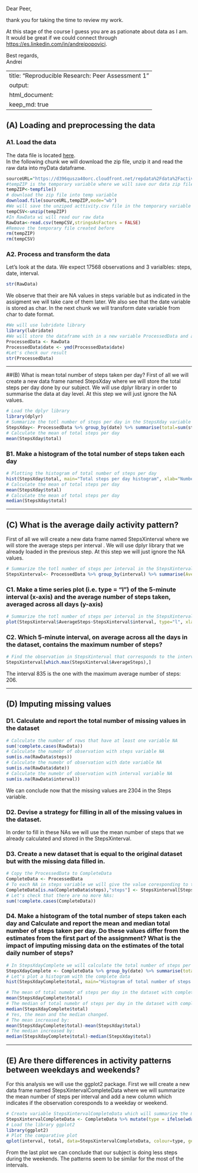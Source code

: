 Dear Peer,  
  
thank you for taking the time to review my work.  
  
At this stage of the course I guess you are as pationate about data as I am. It would be great if we could connect through [https://es.linkedin.com/in/andreipopovici](https://es.linkedin.com/in/andreipopovici).   
  
Best regards,  
Andrei  

---
title: "Reproducible Research: Peer Assessment 1"
output: 
  html_document:
    keep_md: true
---


## (A) Loading and preprocessing the data
### A1. Load the data  
The data file is located [here](https://d396qusza40orc.cloudfront.net/repdata%2Fdata%2Factivity.zip).  
In the following chunk we will download the zip file, unzip it and read the raw data into myData dataframe.  
```r
sourceURL="https://d396qusza40orc.cloudfront.net/repdata%2Fdata%2Factivity.zip"
#tempZIP is the temporary variable where we will save our data zip file 
tempZIP<-tempfile()
# download the zip file into temp variable
download.file(sourceURL,tempZIP,mode="wb")
#We will save the unziped acttivity.csv file in the temporary variable tempCSV
tempCSV<-unzip(tempZIP)
#In RawData wi will read our raw data
RawData<-read.csv(tempCSV,stringsAsFactors = FALSE)
#Remove the temporary file created before
rm(tempZIP)
rm(tempCSV)
```

### A2. Process and transform the data
Let's look at the data. We expect 17568 observations and 3 varialbles: steps, date, interval.
```r
str(RawData)
```
We observe that their are NA values in steps variable but as indicated in the assigment we will take care of them later. We also see that the date variable is stored as char. In the next chunk we will transform date variable from char to date format.  
```r
#We will use lubridate library
library(lubridate)
#We will store the dataframe with in a new variable ProcessedData and alwways will keep our original data in the RawData variable
ProcessedData <- RawData
ProcessedData$date <- ymd(ProcessedData$date)
#Let's check our result
str(ProcessedData)
```

***
##(B) What is mean total number of steps taken per day?
First of all we will create a new data frame named StepsXday where we will store the total steps per day done by our subject. We will use dplyr library in order to summarise the data at day level. At this step we will just ignore the NA values.  
```r
# Load the dplyr library
library(dplyr)
# Summarize the totl number of steps per day in the StepsXday variable 
StepsXday<- ProcessedData %>% group_by(date) %>% summarise(total=sum(steps,na.rm=TRUE))
# Calculate the mean of total steps per day
mean(StepsXday$total)
```
  
### B1. Make a histogram of the total number of steps taken each day  
```r
# Plotting the histogram of total number of steps per day
hist(StepsXday$total, main="Total steps per day histogram", xlab="Number of total steps during the day")
# Calculate the mean of total steps per day
mean(StepsXday$total)
# Calculate the mean of total steps per day
median(StepsXday$total)
```



***
## (C) What is the average daily activity pattern?  
First of all we will create a new data frame named StepsXinterval where we will store the average steps per interval . We will use dplyr library that we already loaded in the previous step. At this step we will just ignore the NA values.  
```r
# Summarize the totl number of steps per interval in the StepsXinterval variable 
StepsXinterval<- ProcessedData %>% group_by(interval) %>% summarise(AverageSteps=mean(steps,na.rm=TRUE))
```
  
### C1. Make a time series plot (i.e. type = "l") of the 5-minute interval (x-axis) and the average number of steps taken, averaged across all days (y-axis)  

```r
# Summarize the totl number of steps per interval in the StepsXinterval variable 
plot(StepsXinterval$AverageSteps~StepsXinterval$interval, type="l", xlab="5-minute Interval", ylab="Average number of steps", main=" Average number of steps time series plot")
```
  
### C2. Which 5-minute interval, on average across all the days in the dataset, contains the maximum number of steps?  
  
```r
# Find the observation in StepsXinterval that corresponds to the interval with highest average number of steps 
StepsXinterval[which.max(StepsXinterval$AverageSteps),]
```
    
The interval 835 is the one with the maximum average number of steps: 206.  

***  

## (D) Imputing missing values

### D1. Calculate and report the total number of missing values in the dataset
  
```r
# Calculate the number of rows that have at least one variable NA 
sum(!complete.cases(RawData))
# Calculate the numebr of observation with steps variable NA
sum(is.na(RawData$steps))
# Calculate the numebr of observation with date variable NA
sum(is.na(RawData$date))
# Calculate the numebr of observation with interval variable NA
sum(is.na(RawData$interval))
```
  
We can conclude now that the missing values are 2304 in the Steps variable.  
  
### D2. Devise a strategy for filling in all of the missing values in the dataset.

In order to fill in these NAs we will use the mean number of steps that we already calculated and stored in the StepsXinterval.  

### D3. Create a new dataset that is equal to the original dataset but with the missing data filled in.
  
```r
# Copy the ProcessedData to CompleteData
CompleteData <- ProcessedData
# To each NA in steps variable we will give the value coresponding to the same interval from thas StepsXinterval that we calculated before
CompleteData[is.na(CompleteData$steps),"steps"] <- StepsXinterval[StepsXinterval$interval %in% CompleteData[is.na(CompleteData$steps),"interval"],"AverageSteps"]
# Let's check that there are no more NAs:
sum(!complete.cases(CompleteData))
```
  
  
### D4. Make a histogram of the total number of steps taken each day and Calculate and report the mean and median total number of steps taken per day. Do these values differ from the estimates from the first part of the assignment? What is the impact of imputing missing data on the estimates of the total daily number of steps?
  
```r
# In StepsXdayComplete we will calculate the total number of steps per day with the data in which we filled in the NAs with the means for those intervals
StepsXdayComplete <- CompleteData %>% group_by(date) %>% summarise(total=sum(steps))
# Let's plot a histogram with the complete data
hist(StepsXdayComplete$total, main="Histogram of total number of steps per day with complete data", xlab="Total number of steps per day")
```
  
  
```r
# The mean of total numebr of steps per day in the dataset with complete data is 
mean(StepsXdayComplete$total)
# The median of total numebr of steps per day in the dataset with complete data is 
median(StepsXdayComplete$total)
# Yes, the mean and the median changed.
# The mean increased by:
mean(StepsXdayComplete$total)-mean(StepsXday$total)
# The median increased by:
median(StepsXdayComplete$total)-median(StepsXday$total)
```
  

***
## (E) Are there differences in activity patterns between weekdays and weekends?
  
For this analysis we will use the ggplot2 package. First we will create a new data frame named StepsXintervalCompleteData where we will summarize the mean number of steps per interval and add a new column which indicates if the observation coresponds to a weekday or weekend.  
  
  
```r
# Create variable StepsXintervalCompleteData which will summarize the mean number of steps by interval for weekend and weekdays
StepsXintervalCompleteData <- CompleteData %>% mutate(type = ifelse(wday(date) %in% c(6,7),"Weekend","Not Weekend"))  %>% group_by(interval,type) %>% summarise(total=sum(steps))
# Load the library ggplot2
library(ggplot2)
# Plot the comparative plot 
qplot(interval, total, data=StepsXintervalCompleteData, colour=type, geom="line")
```
  
From the last plot we can conclude that our subject is doing less steps during the weekends. The patterns seem to be similar for the most of the intervals.